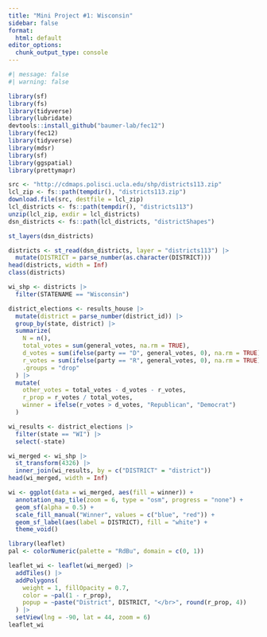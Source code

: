 ---
title: "Mini Project #1: Wisconsin"
sidebar: false
format:
  html: default
editor_options: 
  chunk_output_type: console
---

```{r, results='hide'}
#| message: false
#| warning: false

library(sf)
library(fs)
library(tidyverse)
library(lubridate)
devtools::install_github("baumer-lab/fec12")
library(fec12)
library(tidyverse)
library(mdsr) 
library(sf)
library(ggspatial)
library(prettymapr)

src <- "http://cdmaps.polisci.ucla.edu/shp/districts113.zip"
lcl_zip <- fs::path(tempdir(), "districts113.zip")
download.file(src, destfile = lcl_zip)
lcl_districts <- fs::path(tempdir(), "districts113")
unzip(lcl_zip, exdir = lcl_districts)
dsn_districts <- fs::path(lcl_districts, "districtShapes")

st_layers(dsn_districts)

districts <- st_read(dsn_districts, layer = "districts113") |>
  mutate(DISTRICT = parse_number(as.character(DISTRICT)))
head(districts, width = Inf)
class(districts)

wi_shp <- districts |>
  filter(STATENAME == "Wisconsin")

district_elections <- results_house |>
  mutate(district = parse_number(district_id)) |>
  group_by(state, district) |>
  summarize(
    N = n(), 
    total_votes = sum(general_votes, na.rm = TRUE),
    d_votes = sum(ifelse(party == "D", general_votes, 0), na.rm = TRUE),
    r_votes = sum(ifelse(party == "R", general_votes, 0), na.rm = TRUE),
    .groups = "drop"
  ) |>
  mutate(
    other_votes = total_votes - d_votes - r_votes,
    r_prop = r_votes / total_votes,  
    winner = ifelse(r_votes > d_votes, "Republican", "Democrat")
  )

wi_results <- district_elections |>
  filter(state == "WI") |>
  select(-state)

wi_merged <- wi_shp |>
  st_transform(4326) |>
  inner_join(wi_results, by = c("DISTRICT" = "district"))
head(wi_merged, width = Inf)

wi <- ggplot(data = wi_merged, aes(fill = winner)) +
  annotation_map_tile(zoom = 6, type = "osm", progress = "none") + 
  geom_sf(alpha = 0.5) +
  scale_fill_manual("Winner", values = c("blue", "red")) + 
  geom_sf_label(aes(label = DISTRICT), fill = "white") + 
  theme_void()
```


```{r}
library(leaflet)
pal <- colorNumeric(palette = "RdBu", domain = c(0, 1))

leaflet_wi <- leaflet(wi_merged) |>
  addTiles() |>
  addPolygons(
    weight = 1, fillOpacity = 0.7, 
    color = ~pal(1 - r_prop),   
    popup = ~paste("District", DISTRICT, "</br>", round(r_prop, 4))
  ) |>                     
  setView(lng = -90, lat = 44, zoom = 6)
leaflet_wi

```
